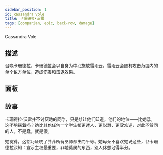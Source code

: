 ```yaml
---
sidebar_position: 1
id: cassandra_vole
title: 卡珊德拉•沃雷
tags: [companian, epic, back-row, damage]
---
```


Cassandra Vole

<!--truncate-->



<CardBasics cardKey={id}/>


## 描述

召唤卡珊德拉，卡珊德拉会以自身为中心施放雷雨云，雷雨云会随机攻击范围内的单个敌方单位，造成伤害和击退效果。

## 面板


<LevelComponent/>


<CardDynamicTable cardKey={id}/>


<CardComplexTable cardKey={id}/>





## 故事

卡珊德拉·沃雷并不讨厌她的同学，只是想让他们知道，他们的地位——比她低。这不明摆着吗？她比其他任何一个学生都更迷人、更聪慧、更受欢迎，对此不赞同的人，不是蠢，就是傻。

她觉得，这恰巧证明了并非所有巫师都生而平等。她母亲不喜欢她说这些，但卡珊德拉深知：宣示主权最重要，非她莫属的东西，别人休想沾得半分。



